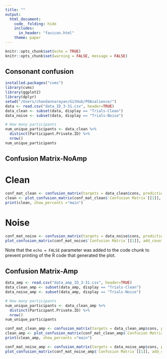 ```yaml
---
title: ""
output: 
  html_document:
    code_ folding: hide
    includes:
      in_header: "favicon.html"
    theme: paper
---
```


```r
knitr::opts_chunk$set(echo = TRUE)
knitr::opts_chunk$set(warning = FALSE, message = FALSE)
```

## Consonant confusion


```r
installed.packages("cvms")
library(cvms)
library(ggplot2)
library(dplyr)
setwd("/Users/chandannarayan/GitHub/POAsalience/")
data <- read.csv("data_ID_3-31.csv", header=TRUE)
data_clean <- subset(data, display == "Trials-Clean")
data_noise <- subset(data, display == "Trials-Noise")

# How many participants
num_unique_participants <- data_clean %>%
  distinct(Participant.Private.ID) %>%
  nrow()
num_unique_participants
```

## Confusion Matrix-NoAmp

# Clean

```r
conf_mat_clean <- confusion_matrix(targets = data_clean$cons, predictions = data_clean$Response)
clean <- plot_confusion_matrix(conf_mat_clean$`Confusion Matrix`[[1]], add_counts = FALSE, add_row_percentages = FALSE, add_col_percentages = FALSE) + ggplot2::labs(x = "Signal", y = "Response")
print(clean, show_percents ="main")

```

# Noise
```r
conf_mat_noise <- confusion_matrix(targets = data_noise$cons, predictions = data_noise$Response)
plot_confusion_matrix(conf_mat_noise$`Confusion Matrix`[[1]], add_counts = FALSE, add_row_percentages = FALSE, add_col_percentages = FALSE, palette = "Oranges") + ggplot2::labs(x = "Signal", y = "Response")
```

Note that the `echo = FALSE` parameter was added to the code chunk to prevent printing of the R code that generated the plot.

## Confusion Matrix-Amp

```r
data_amp <- read.csv("data_amp_ID_3-31.csv", header=TRUE)
data_clean_amp <- subset(data_amp, display == "Trials-Clean")
data_noise_amp <- subset(data_amp, display == "Trials-Noise")

# How many participants
num_unique_participants <- data_clean_amp %>%
  distinct(Participant.Private.ID) %>%
  nrow()
num_unique_participants
```

```r
conf_mat_clean_amp <- confusion_matrix(targets = data_clean_amp$cons, predictions = data_clean_amp$Response)
clean_amp <- plot_confusion_matrix(conf_mat_clean_amp$`Confusion Matrix`[[1]], add_counts = FALSE, add_row_percentages = FALSE, add_col_percentages = FALSE) + ggplot2::labs(x = "Signal", y = "Response")
print(clean_amp, show_percents ="main")

```

```r
conf_mat_noise_amp <- confusion_matrix(targets = data_noise_amp$cons, predictions = data_noise_amp$Response)
plot_confusion_matrix(conf_mat_noise_amp$`Confusion Matrix`[[1]], add_counts = FALSE, add_row_percentages = FALSE, add_col_percentages = FALSE, palette = "Oranges") + ggplot2::labs(x = "Signal", y = "Response")
```
